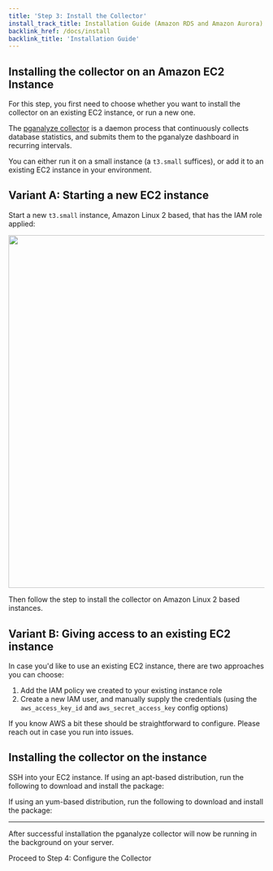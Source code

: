 ```yaml
---
title: 'Step 3: Install the Collector'
install_track_title: Installation Guide (Amazon RDS and Amazon Aurora)
backlink_href: /docs/install
backlink_title: 'Installation Guide'
---
```




## Installing the collector on an Amazon EC2 Instance

For this step, you first need to choose whether you want to install the collector on an existing EC2 instance, or run a new one.

The [pganalyze collector](https://github.com/pganalyze/collector) is a daemon process that continuously collects database statistics, and submits them to the pganalyze dashboard in recurring intervals.

You can either run it on a small instance (a `t3.small` suffices), or add it to an existing EC2 instance in your environment.

## Variant A: Starting a new EC2 instance

Start a new `t3.small` instance, Amazon Linux 2 based, that has the IAM role applied:

<p>
  <img src={imgRdsNewInstanceRole} width="694.4" />
</p>

Then follow the step to install the collector on Amazon Linux 2 based instances.

## Variant B: Giving access to an existing EC2 instance

In case you'd like to use an existing EC2 instance, there are two approaches you can choose:

1. Add the IAM policy we created to your existing instance role
2. Create a new IAM user, and manually supply the credentials (using the `aws_access_key_id` and `aws_secret_access_key` config options)

If you know AWS a bit these should be straightforward to configure. Please reach out in case you run into issues.

## Installing the collector on the instance

SSH into your EC2 instance. If using an apt-based distribution, run the following to download and install the package:

<CollectorPkgInstallInstructions kind='deb' />

If using an yum-based distribution, run the following to download and install the package:

<CollectorPkgInstallInstructions kind='yum' />

---

After successful installation the pganalyze collector will now be running in the background on your server.

<Link className="btn btn-success" to="04_configure_the_collector_ec2">
  Proceed to Step 4: Configure the Collector
</Link>
